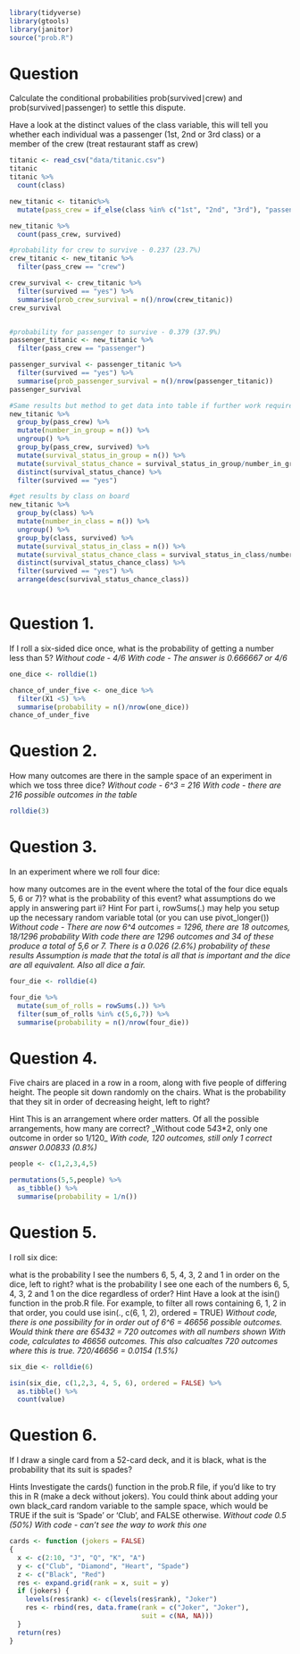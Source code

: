 ```r
library(tidyverse)
library(gtools)
library(janitor)
source("prob.R")
```

# Question
Calculate the conditional probabilities prob(survived∣crew) and prob(survived∣passenger) to settle this dispute.

Have a look at the distinct values of the class variable, this will tell you whether each individual was a passenger (1st, 2nd or 3rd class) or a member of the crew (treat restaurant staff as crew)

```r
titanic <- read_csv("data/titanic.csv")
titanic
titanic %>% 
  count(class)

new_titanic <- titanic%>% 
  mutate(pass_crew = if_else(class %in% c("1st", "2nd", "3rd"), "passenger", "crew"))

new_titanic %>% 
  count(pass_crew, survived)
```
```r
#probability for crew to survive - 0.237 (23.7%)
crew_titanic <- new_titanic %>% 
  filter(pass_crew == "crew")

crew_survival <- crew_titanic %>% 
  filter(survived == "yes") %>% 
  summarise(prob_crew_survival = n()/nrow(crew_titanic))
crew_survival


#probability for passenger to survive - 0.379 (37.9%)
passenger_titanic <- new_titanic %>% 
  filter(pass_crew == "passenger")

passenger_survival <- passenger_titanic %>% 
  filter(survived == "yes") %>% 
  summarise(prob_passenger_survival = n()/nrow(passenger_titanic))
passenger_survival

#Same results but method to get data into table if further work required.
new_titanic %>% 
  group_by(pass_crew) %>% 
  mutate(number_in_group = n()) %>% 
  ungroup() %>% 
  group_by(pass_crew, survived) %>% 
  mutate(survival_status_in_group = n()) %>% 
  mutate(survival_status_chance = survival_status_in_group/number_in_group) %>% 
  distinct(survival_status_chance) %>% 
  filter(survived == "yes")

#get results by class on board
new_titanic %>% 
  group_by(class) %>% 
  mutate(number_in_class = n()) %>% 
  ungroup() %>% 
  group_by(class, survived) %>% 
  mutate(survival_status_in_class = n()) %>% 
  mutate(survival_status_chance_class = survival_status_in_class/number_in_class) %>% 
  distinct(survival_status_chance_class) %>% 
  filter(survived == "yes") %>% 
  arrange(desc(survival_status_chance_class))
  
```


# Question 1.
If I roll a six-sided dice once, what is the probability of getting a number less than 5?
_Without code - 4/6_
_With code - The answer is 0.666667 or 4/6_
```r
one_dice <- rolldie(1)

chance_of_under_five <- one_dice %>% 
  filter(X1 <5) %>% 
  summarise(probability = n()/nrow(one_dice))
chance_of_under_five
```

# Question 2.
How many outcomes are there in the sample space of an experiment in which we toss three dice?
_Without code - 6^3 = 216_
_With code - there are 216 possible outcomes in the table_
```r
rolldie(3)
```


# Question 3.
In an experiment where we roll four dice:

how many outcomes are in the event where the total of the four dice equals 5, 6 or 7)?
what is the probability of this event?
what assumptions do we apply in answering part ii?
Hint
For part i, rowSums(.) may help you setup up the necessary random variable total (or you can use pivot_longer())
_Without code - There are now 6^4 outcomes = 1296, there are 18 outcomes, 18/1296 probability _
_With code there are 1296 outcomes and 34 of these produce a total of 5,6 or 7. There is a 0.026 (2.6%) probability of these results_
_Assumption is made that the total is all that is important and the dice are all equivalent. Also all dice a fair._
```r

four_die <- rolldie(4)

four_die %>% 
  mutate(sum_of_rolls = rowSums(.)) %>% 
  filter(sum_of_rolls %in% c(5,6,7)) %>% 
  summarise(probability = n()/nrow(four_die))
```

# Question 4.
Five chairs are placed in a row in a room, along with five people of differing height. The people sit down randomly on the chairs. What is the probability that they sit in order of decreasing height, left to right?

Hint
This is an arrangement where order matters. Of all the possible arrangements, how many are correct?
_Without code 5*4*3*2, only one outcome in order so 1/120_
_With code, 120 outcomes, still only 1 correct answer 0.00833 (0.8%)_


```r

people <- c(1,2,3,4,5)

permutations(5,5,people) %>% 
  as_tibble() %>% 
  summarise(probability = 1/n())
```



# Question 5.
I roll six dice:

what is the probability I see the numbers 6, 5, 4, 3, 2 and 1 in order on the dice, left to right?
what is the probability I see one each of the numbers 6, 5, 4, 3, 2 and 1 on the dice regardless of order?
Hint
Have a look at the isin() function in the prob.R file. For example, to filter all rows containing 6, 1, 2 in that order, you could use isin(., c(6, 1, 2), ordered = TRUE)
_Without code, there is one possibility for in order out of 6^6 = 46656 possible outcomes. Would think there are 6*5*4*3*2 = 720 outcomes with all numbers shown_
_With code, calculates to 46656 outcomes. This also calcualtes 720 outcomes where this is true. 720/46656 = 0.0154 (1.5%)_


```r

six_die <- rolldie(6)

isin(six_die, c(1,2,3, 4, 5, 6), ordered = FALSE) %>%
  as.tibble() %>% 
  count(value)

```


# Question 6.
If I draw a single card from a 52-card deck, and it is black, what is the probability that its suit is spades?

Hints
Investigate the cards() function in the prob.R file, if you’d like to try this in R (make a deck without jokers).
You could think about adding your own black_card random variable to the sample space, which would be TRUE if the suit is ‘Spade’ or ‘Club’, and FALSE otherwise.
_Without code 0.5 (50%)_
_With code - can't see the way to work this one_
```r





cards <- function (jokers = FALSE)
{
  x <- c(2:10, "J", "Q", "K", "A")
  y <- c("Club", "Diamond", "Heart", "Spade")
  z <- c("Black", "Red")
  res <- expand.grid(rank = x, suit = y)
  if (jokers) {
    levels(res$rank) <- c(levels(res$rank), "Joker")
    res <- rbind(res, data.frame(rank = c("Joker", "Joker"),
                                 suit = c(NA, NA)))
  }
  return(res)
}




```
